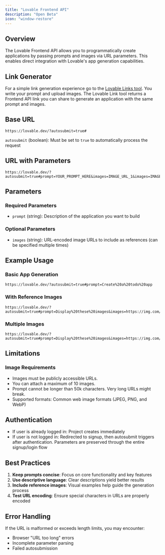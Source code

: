```yaml
---
title: "Lovable Frontend API"
description: "Open Beta"
icon: "window-restore"
---
```


## **Overview**

The Lovable Frontend API allows you to programmatically create applications by passing prompts and images via URL parameters. This enables direct integration with Lovable's app generation capabilities.

## **Link Generator**

For a simple link generation experience go to the [<u>Lovable Links tool</u>](https://lovable.dev/links). You write your prompt and upload images. The Lovable Link tool returns a Frontend API link you can share to generate an application with the same prompt and images.

## Base URL

```
https://lovable.dev/?autosubmit=true#
```

`autosubmit` (boolean): Must be set to `true` to automatically process the request

## **URL with Parameters**

```
https://lovable.dev/?autosubmit=true#prompt=YOUR_PROMPT_HERE&images=IMAGE_URL_1&images=IMAGE_URL_2
```

## Parameters

### Required Parameters

- `prompt` (string): Description of the application you want to build

### Optional Parameters

- `images` (string): URL-encoded image URLs to include as references (can be specified multiple times)

## Example Usage

### Basic App Generation

```
https://lovable.dev/?autosubmit=true#prompt=Create%20a%20todo%20app
```

### With Reference Images

```filename
https://lovable.dev/?autosubmit=true#prompt=Display%20these%20images&images=https://img.com/1.jpg
```

### Multiple Images

```
https://lovable.dev/?autosubmit=true#prompt=Display%20these%20images&images=https://img.com/1.jpg&images=https://img.com/2.jpg​
```

## **Limitations**

### **Image Requirements**

- Images must be publicly accessible URLs. 
- You can attach a maximum of 10 images. 
- Prompt cannot be longer than 50k characters. Very long URLs might break. 
- Supported formats: Common web image formats (JPEG, PNG, and WebP)

## **Authentication**

- If user is already logged in: Project creates immediately
- If user is not logged in: Redirected to signup, then autosubmit triggers after authentication. Parameters are preserved through the entire signup/login flow

## **Best Practices**

1. **Keep prompts concise**: Focus on core functionality and key features
2. **Use descriptive language**: Clear descriptions yield better results
3. **Include reference images**: Visual examples help guide the generation process
4. **Test URL encoding**: Ensure special characters in URLs are properly encoded

## **Error Handling**

If the URL is malformed or exceeds length limits, you may encounter:

- Browser "URL too long" errors
- Incomplete parameter parsing
- Failed autosubmission